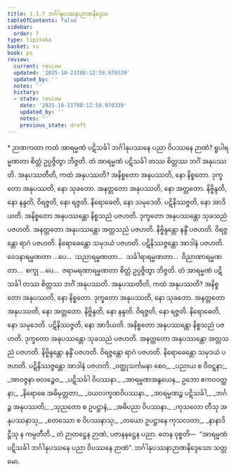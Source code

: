 ```yaml
---
title: 1.1.7 ဘင်္ဂါနုပဿနာဉာဏနိဒ္ဒေသ
tableOfContents: false
sidebar:
  order: 7
type: tipitaka
basket: su
book: ps
review:
  current: review
  updated: '2025-10-21T08:12:59.970339'
  updated_by: ''
  notes: ''
  history:
  - state: review
    date: '2025-10-21T08:12:59.970339'
    updated_by: ''
    notes: ''
    previous_state: draft
---
```



<DynamicBreadcrumb />


<ReviewStatus review={frontmatter.review} showDetails={true} />

<HypothesisAnnotation frontmatter={frontmatter} />

<Paragraph type="center" book="ps">
* ဉာဏကထာ
</Paragraph>


<Division number="51" book="ps" e="ch" v="26" p="3">

<Paragraph number="366" book="ps">
ကထံ အာရမ္မဏံ ပဋိသင်္ခါ ဘင်္ဂါနုပဿနေ ပညာ ဝိပဿနေ ဉာဏံ? ရူပါရမ္မဏတာ စိတ္တံ ဥပ္ပဇ္ဇိတွာ ဘိဇ္ဇတိ. တံ အာရမ္မဏံ ပဋိသင်္ခါ တဿ စိတ္တဿ ဘင်္ဂံ အနုပဿတိ.
</Paragraph>

<Paragraph number="367" book="ps">
<Emphasis>အနုပဿတီ</Emphasis>တိ, ကထံ အနုပဿတိ? အနိစ္စတော အနုပဿတိ, နော နိစ္စတော. ဒုက္ခတော အနုပဿတိ, နော သုခတော. အနတ္တတော အနုပဿတိ, နော အတ္တတော. နိဗ္ဗိန္ဒတိ, နော နန္ဒတိ, ဝိရဇ္ဇတိ, နော ရဇ္ဇတိ. နိရောဓေတိ, နော သမုဒေတိ. ပဋိနိဿဇ္ဇတိ, နော အာဒိယတိ.
</Paragraph>

</Division>
<Division number="52" book="ps" e="ch" v="26" p="4">

<Paragraph number="368" book="ps">
အနိစ္စတော အနုပဿန္တော နိစ္စသညံ ပဇဟတိ. ဒုက္ခတော အနုပဿန္တော သုခသညံ ပဇဟတိ. အနတ္တတော အနုပဿန္တော အတ္တသညံ ပဇဟတိ. နိဗ္ဗိန္ဒန္တော နန္ဒိံ ပဇဟတိ. ဝိရဇ္ဇန္တော ရာဂံ ပဇဟတိ. နိရောဓေန္တော သမုဒယံ ပဇဟတိ. ပဋိနိဿဇ္ဇန္တော အာဒါနံ ပဇဟတိ.
</Paragraph>

<Paragraph number="369" book="ps">
ဝေဒနာရမ္မဏတာ …ပေ…  သညာရမ္မဏတာ…  သင်္ခါရာရမ္မဏတာ…  ဝိညာဏာရမ္မဏတာ…  စက္ခု …ပေ…  ဇရာမရဏာရမ္မဏတာ စိတ္တံ ဥပ္ပဇ္ဇိတွာ ဘိဇ္ဇတိ. တံ အာရမ္မဏံ ပဋိသင်္ခါ တဿ စိတ္တဿ ဘင်္ဂံ အနုပဿတိ. အနုပဿတီတိ, ကထံ အနုပဿတိ? အနိစ္စတော အနုပဿတိ, နော နိစ္စတော. ဒုက္ခတော အနုပဿတိ, နော သုခတော. အနတ္တတော အနုပဿတိ, နော အတ္တတော. နိဗ္ဗိန္ဒတိ, နော နန္ဒတိ. ဝိရဇ္ဇတိ, နော ရဇ္ဇတိ. နိရောဓေတိ, နော သမုဒေတိ. ပဋိနိဿဇ္ဇတိ, နော အာဒိယတိ.
</Paragraph>

<Paragraph number="370" book="ps">
အနိစ္စတော အနုပဿန္တော နိစ္စသညံ ပဇဟတိ. ဒုက္ခတော အနုပဿန္တော သုခသညံ ပဇဟတိ. အနတ္တတော အနုပဿန္တော အတ္တသညံ ပဇဟတိ. နိဗ္ဗိန္ဒန္တော နန္ဒိံ ပဇဟတိ. ဝိရဇ္ဇန္တော ရာဂံ ပဇဟတိ. နိရောဓေန္တော သမုဒယံ ပဇဟတိ. ပဋိနိဿဇ္ဇန္တော အာဒါနံ ပဇဟတိ.
</Paragraph>

<Paragraph number="371" type="verses" book="ps">
_ဝတ္ထုသင်္ကမနာ စေဝ,_  
_ပညာယ စ ဝိဝဋ္ဋနာ;_  
_အာဝဇ္ဇနာ ဗလဉ္စေဝ,_  
_ပဋိသင်္ခါ ဝိပဿနာ._  

</Paragraph>

<Paragraph number="372" type="verses" book="ps">
_အာရမ္မဏအနွယေန,_  
ဥဘော ဧကဝဝတ္ထနာ;_  
_နိရောဓေ အဓိမုတ္တတာ,_  
_ဝယလက္ခဏဝိပဿနာ._  

</Paragraph>

<Paragraph number="373" type="verses" book="ps">
_အာရမ္မဏဉ္စ ပဋိသင်္ခါ,_  
_ဘင်္ဂဉ္စ အနုပဿတိ;_  
_သုညတော စ ဥပဋ္ဌာနံ,_  
_အဓိပညာ ဝိပဿနာ._  

</Paragraph>

<Paragraph number="374" type="verses" book="ps">
_ကုသလော တီသု အနုပဿနာသု,_  
_စတဿော စ ဝိပဿနာသု;_  
_တယော ဥပဋ္ဌာနေ ကုသလတာ,_  
_နာနာဒိဋ္ဌီသု န ကမ္ပတီတိ._  

</Paragraph>

<Paragraph number="375" book="ps">
တံ ဉာတဋ္ဌေန ဉာဏံ, ပဇာနနဋ္ဌေန ပညာ. တေန ဝုစ္စတိ—  “အာရမ္မဏံ ပဋိသင်္ခါ ဘင်္ဂါနုပဿနေ ပညာ ဝိပဿနေ ဉာဏံ”.

</Paragraph>
</Division>

<Paragraph number="376" type="center" book="ps">
ဘင်္ဂါနုပဿနာဉာဏနိဒ္ဒေသော သတ္တမော.
</Paragraph>